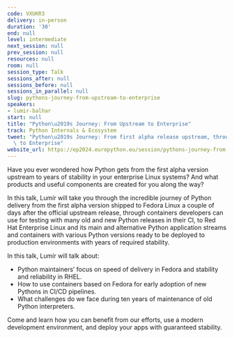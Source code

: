 ```yaml
---
code: VXUKR3
delivery: in-person
duration: '30'
end: null
level: intermediate
next_session: null
prev_session: null
resources: null
room: null
session_type: Talk
sessions_after: null
sessions_before: null
sessions_in_parallel: null
slug: pythons-journey-from-upstream-to-enterprise
speakers:
- lumir-balhar
start: null
title: "Python\u2019s Journey: From Upstream to Enterprise"
track: Python Internals & Ecosystem
tweet: "Python\u2019s Journey: From first alpha release upstream, through Fedora Linux\
  \ to Enterprise"
website_url: https://ep2024.europython.eu/session/pythons-journey-from-upstream-to-enterprise
---
```


Have you ever wondered how Python gets from the first alpha version upstream to years of stability in your enterprise Linux systems? And what products and useful components are created for you along the way?

In this talk, Lumír will take you through the incredible journey of Python delivery from the first alpha version shipped to Fedora Linux a couple of days after the official upstream release, through containers developers can use for testing with many old and new Python releases in their CI, to Red Hat Enterprise Linux and its main and alternative Python application streams and containers with various Python versions ready to be deployed to production environments with years of required stability.

In this talk, Lumír will talk about:
* Python maintainers’ focus on speed of delivery in Fedora and stability and reliability in RHEL.
* How to use containers based on Fedora for early adoption of new Pythons in CI/CD pipelines.
* What challenges do we face during ten years of maintenance of old Python interpreters.

Come and learn how you can benefit from our efforts, use a modern development environment, and deploy your apps with guaranteed stability.